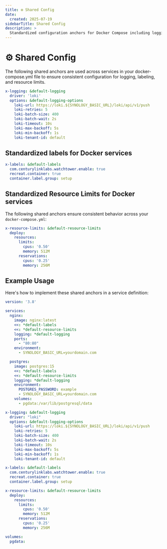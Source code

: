 ```yaml
---
title: ⚙️ Shared Config
date:
  created: 2025-07-19
sidebarTitle: Shared Config
description: >
  Standardized configuration anchors for Docker Compose including logging, labels, and resource limits to ensure consistency across services.
---
```


# ⚙️ Shared Config

The following shared anchors are used across services in your docker-compose.yml file to ensure consistent configuration for logging, labeling, and resource limits.

```yaml copy showLineNumbers filename="logging.yml"
x-logging: &default-logging
  driver: 'loki'
  options: &default-logging-options
    loki-url: https://loki.${SYNOLOGY_BASIC_URL}/loki/api/v1/push
    loki-retries: 5
    loki-batch-size: 400
    loki-batch-wait: 2s
    loki-timeout: 10s
    loki-max-backoff: 5s
    loki-min-backoff: 1s
    loki-tenant-id: default
```

## **Standardized labels for Docker services**

```yaml copy showLineNumbers filename="labels.yml"
x-labels: &default-labels
  com.centurylinklabs.watchtower.enable: true
  recreat.container: true
  container.label.group: setup
```

## **Standardized Resource Limits for Docker services**

The following shared anchors ensure consistent behavior across your `docker-compose.yml`:

```yaml copy showLineNumbers filename="resources.yml"
x-resource-limits: &default-resource-limits
  deploy:
    resources:
      limits:
        cpus: '0.50'
        memory: 512M
      reservations:
        cpus: '0.25'
        memory: 256M
```

## Example Usage

Here's how to implement these shared anchors in a service definition:

```yaml copy showLineNumbers filename="compose.yml"
version: '3.8'

services:
  nginx:
    image: nginx:latest
    <<: *default-labels
    <<: *default-resource-limits
    logging: *default-logging
    ports:
      - "80:80"
    environment:
      - SYNOLOGY_BASIC_URL=yourdomain.com

  postgres:
    image: postgres:15
    <<: *default-labels
    <<: *default-resource-limits
    logging: *default-logging
    environment:
      POSTGRES_PASSWORD: example
      - SYNOLOGY_BASIC_URL=yourdomain.com
    volumes:
      - pgdata:/var/lib/postgresql/data

x-logging: &default-logging
  driver: "loki"
  options: &default-logging-options
    loki-url: https://loki.${SYNOLOGY_BASIC_URL}/loki/api/v1/push
    loki-retries: 5
    loki-batch-size: 400
    loki-batch-wait: 2s
    loki-timeout: 10s
    loki-max-backoff: 5s
    loki-min-backoff: 1s
    loki-tenant-id: default

x-labels: &default-labels
  com.centurylinklabs.watchtower.enable: true
  recreat.container: true
  container.label.group: setup

x-resource-limits: &default-resource-limits
  deploy:
    resources:
      limits:
        cpus: '0.50'
        memory: 512M
      reservations:
        cpus: '0.25'
        memory: 256M

volumes:
  pgdata:
```
